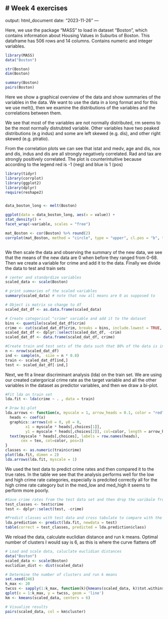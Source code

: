 # Week 4 exercises
---
output: html_document
date: "2023-11-26"
---

Here, we use the package "MASS" to load in dataset "Boston", which contains information about Housing Values in Suburbs of Boston.
This dataframe has 506 rows and 14 columns. Contains numeric and integer variables.


```r
library(MASS)
data("Boston")

str(Boston)
dim(Boston)

summary(Boston)
pairs(Boston)
```


Here we show a graphical overview of the data and show summaries of the variables in the data. We want to use the data in a long format and for this we use melt(), then we examine the distributions of the variables and the correlations between them.

We see that most of the variables are not normally distributed, rm seems to be the most normally distrubted variable. Other variables have two peaked distributions (e.g indus) and some are left skewed (e.g. dis), and other right skewed (e.g. ptratio). 

From the correlation plots we can see that istat and medv, age and dis, nox and dis, indus and dis are all strongly negatively correlated. Rad and tax are strongly positively correlated. The plot is counterintuitive because according to the legend red is -1 (neg) and blue is 1 (pos)
```r
library(tidyr)
library(corrplot)
library(ggplot2)
library(dplyr)
require(reshape2)


data_boston_long <- melt(Boston)

ggplot(data = data_boston_long, aes(x = value)) + 
stat_density() + 
facet_wrap(~variable, scales = "free")

mat_Boston <- cor(Boston) %>% round(2)
corrplot(mat_Boston, method = "circle", type = "upper", cl.pos = "b", tl.pos = "d", tl.cex = 0.6)
 
```

We then scale the data and observing the summary of the new data, we see that the means of the new data are 0 when before they ranged from 0-68. Then we create a variable for crime and add it to the data. Finally we divide the data to test and train sets
```r
# center and standardize variables
scaled_data <- scale(Boston)

# print summaries of the scaled variables
summary(scaled_data) # note that now all means are 0 as supposed to 

# Object is matrix so change to df
scaled_dat_df <- as.data.frame(scaled_data)

# Create categorical "crime" variable and add it to the dataset
bins <- quantile(scaled_dat_df$crim)
crime <- cut(scaled_dat_df$crim, breaks = bins, include.lowest = TRUE, label = c("low", "med_low", "med_high", "high"))
scaled_dat_df <- dplyr::select(scaled_dat_df, -crim)
scaled_dat_df <- data.frame(scaled_dat_df, crime)

#Create train and test sets of the data such that 80% of the data is in the train set
n <- nrow(scaled_dat_df)
ind <- sample(n,  size = n * 0.8)
train <- scaled_dat_df[ind,]
test <- scaled_dat_df[-ind,]
```


Next, we fit a linear discriminant analysis (lda) on the train set. We are using our created catergorical crime rate as the target variable and all the other variables in the dataset as predictor variables, and then we draw a bi-plot.
```r
#Fit lda on train set
lda.fit <- lda(crime ~ . , data = train)

# Draw bi-plot
lda.arrows <- function(x, myscale = 1, arrow_heads = 0.1, color = "red", tex = 0.75, choices = c(1,2)){
  heads <- coef(x)
  graphics::arrows(x0 = 0, y0 = 0, 
         x1 = myscale * heads[,choices[1]], 
         y1 = myscale * heads[,choices[2]], col=color, length = arrow_heads)
  text(myscale * heads[,choices], labels = row.names(heads), 
       cex = tex, col=color, pos=3)
}
classes <- as.numeric(train$crime)
plot(lda.fit, dimen = 2)
lda.arrows(lda.fit, myscale = 1)

```

We used the test data to predict crime rates and then compared it to the true rates. In the table we see that the analysis performs well for the low and high crime rate categories, especially is predcited correctly all for the high crime rate category but in the med_low and med_high it seems to perform more poorly. 
```r
#Save crime rates from the test data set and then drop the varibale from test df
test_classes <- test$crime
test <- dplyr::select(test, -crime)

#Predict classes with test data and cross tabulate to compare with the real classes
lda.prediction <- predict(lda.fit, newdata = test)
table(correct = test_classes, predicted = lda.prediction$class)
```


We reload the data, calculate euclidian distance and run k means. Optimal number of clusters I would say is 6, as this is where the curve flattens off
```r
# Load and scale data, caluclate euclidian distances
data("Boston")
scaled_data <- scale(Boston)
euclidian_dist <- dist(scaled_data)

# Determine the number of clusters and run k means
set.seed(246)
k_max <- 20
twcss <- sapply(1:k_max, function(k){kmeans(scaled_data, k)$tot.withinss})
qplot(x = 1:k_max, y = twcss, geom = 'line')
km <- kmeans(scaled_data, centers = 6)

# Visualize results
pairs(scaled_data, col = km$cluster)

```


